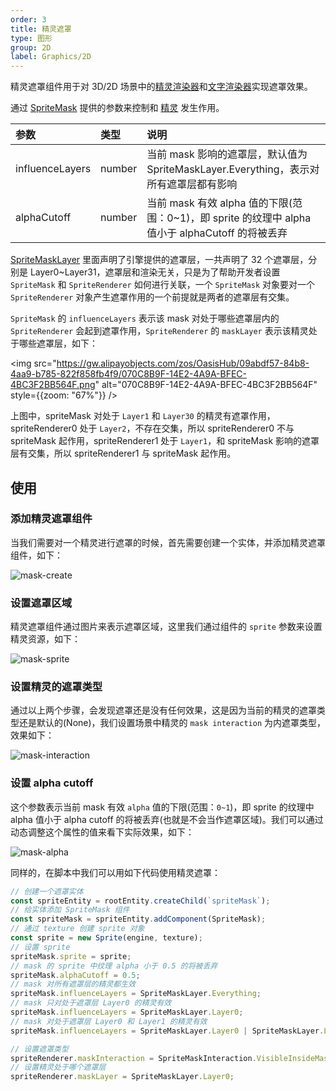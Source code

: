 ```yaml
---
order: 3
title: 精灵遮罩
type: 图形
group: 2D
label: Graphics/2D
---
```


精灵遮罩组件用于对 3D/2D 场景中的[精灵渲染器](/docs/graphics/2D/spriteRenderer/)和[文字渲染器](/docs/graphics/2D/text/)实现遮罩效果。

<playground src="sprite-mask.ts"></playground>

通过 [SpriteMask](/apis/core/#SpriteMask) 提供的参数来控制和 [精灵](/docs/graphics/2D/sprite/) 发生作用。

| 参数            | 类型   | 说明                                                                                             |
| :-------------- | :----- | :----------------------------------------------------------------------------------------------- |
| influenceLayers | number | 当前 mask 影响的遮罩层，默认值为 SpriteMaskLayer.Everything，表示对所有遮罩层都有影响            |
| alphaCutoff     | number | 当前 mask 有效 alpha 值的下限(范围：0~1)，即 sprite 的纹理中 alpha 值小于 alphaCutoff 的将被丢弃 |

[SpriteMaskLayer](/apis/core/#SpriteMaskLayer) 里面声明了引擎提供的遮罩层，一共声明了 32 个遮罩层，分别是 Layer0~Layer31，遮罩层和渲染无关，只是为了帮助开发者设置 `SpriteMask` 和 `SpriteRenderer` 如何进行关联，一个 `SpriteMask` 对象要对一个 `SpriteRenderer` 对象产生遮罩作用的一个前提就是两者的遮罩层有交集。

`SpriteMask` 的 `influenceLayers` 表示该 mask 对处于哪些遮罩层内的 `SpriteRenderer` 会起到遮罩作用，`SpriteRenderer` 的 `maskLayer` 表示该精灵处于哪些遮罩层，如下：

<img src="https://gw.alipayobjects.com/zos/OasisHub/09abdf57-84b8-4aa9-b785-822f858fb4f9/070C8B9F-14E2-4A9A-BFEC-4BC3F2BB564F.png" alt="070C8B9F-14E2-4A9A-BFEC-4BC3F2BB564F" style={{zoom: "67%"}} />

上图中，spriteMask 对处于 `Layer1` 和 `Layer30` 的精灵有遮罩作用，spriteRenderer0 处于 `Layer2`，不存在交集，所以 spriteRenderer0 不与 spriteMask 起作用，spriteRenderer1 处于 `Layer1`，和 spriteMask 影响的遮罩层有交集，所以 spriteRenderer1 与 spriteMask 起作用。

## 使用

### 添加精灵遮罩组件

当我们需要对一个精灵进行遮罩的时候，首先需要创建一个实体，并添加精灵遮罩组件，如下：

![mask-create](https://mdn.alipayobjects.com/huamei_w6ifet/afts/img/A*GYVBTbTvqU4AAAAAAAAAAAAADjCHAQ/original)

### 设置遮罩区域

精灵遮罩组件通过图片来表示遮罩区域，这里我们通过组件的 `sprite` 参数来设置精灵资源，如下：

![mask-sprite](https://mdn.alipayobjects.com/huamei_w6ifet/afts/img/A*k5GsSYqQTKoAAAAAAAAAAAAADjCHAQ/original)

### 设置精灵的遮罩类型

通过以上两个步骤，会发现遮罩还是没有任何效果，这是因为当前的精灵的遮罩类型还是默认的(None)，我们设置场景中精灵的 `mask interaction` 为内遮罩类型，效果如下：

![mask-interaction](https://mdn.alipayobjects.com/huamei_w6ifet/afts/img/A*GdxhSYLY4EIAAAAAAAAAAAAADjCHAQ/original)

### 设置 alpha cutoff

这个参数表示当前 mask 有效 `alpha` 值的下限(范围：`0~1`)，即 sprite 的纹理中 alpha 值小于 alpha cutoff 的将被丢弃(也就是不会当作遮罩区域)。我们可以通过动态调整这个属性的值来看下实际效果，如下：

![mask-alpha](https://mdn.alipayobjects.com/huamei_w6ifet/afts/img/A*2CLjT7UTVa8AAAAAAAAAAAAADjCHAQ/original)

同样的，在脚本中我们可以用如下代码使用精灵遮罩：

```typescript
// 创建一个遮罩实体
const spriteEntity = rootEntity.createChild(`spriteMask`);
// 给实体添加 SpriteMask 组件
const spriteMask = spriteEntity.addComponent(SpriteMask);
// 通过 texture 创建 sprite 对象
const sprite = new Sprite(engine, texture);
// 设置 sprite
spriteMask.sprite = sprite;
// mask 的 sprite 中纹理 alpha 小于 0.5 的将被丢弃
spriteMask.alphaCutoff = 0.5;
// mask 对所有遮罩层的精灵都生效
spriteMask.influenceLayers = SpriteMaskLayer.Everything;
// mask 只对处于遮罩层 Layer0 的精灵有效
spriteMask.influenceLayers = SpriteMaskLayer.Layer0;
// mask 对处于遮罩层 Layer0 和 Layer1 的精灵有效
spriteMask.influenceLayers = SpriteMaskLayer.Layer0 | SpriteMaskLayer.Layer1;

// 设置遮罩类型
spriteRenderer.maskInteraction = SpriteMaskInteraction.VisibleInsideMask;
// 设置精灵处于哪个遮罩层
spriteRenderer.maskLayer = SpriteMaskLayer.Layer0;
```
